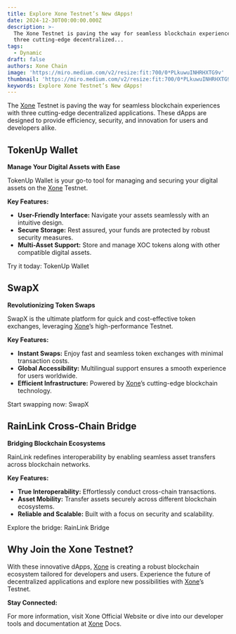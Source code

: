 ```yaml
---
title: Explore Xone Testnet’s New dApps!
date: 2024-12-30T00:00:00.000Z
description: >-
  The Xone Testnet is paving the way for seamless blockchain experiences with
  three cutting-edge decentralized...
tags:
  - Dynamic
draft: false
authors: Xone Chain
image: 'https://miro.medium.com/v2/resize:fit:700/0*PLkuwuINHRHXTG9v'
thumbnail: 'https://miro.medium.com/v2/resize:fit:700/0*PLkuwuINHRHXTG9v'
keywords: Explore Xone Testnet’s New dApps!
---
```



The [Xone](https://xone.org/) Testnet is paving the way for seamless blockchain experiences with three cutting-edge decentralized applications. These dApps are designed to provide efficiency, security, and innovation for users and developers alike.

## TokenUp Wallet

**Manage Your Digital Assets with Ease**

TokenUp Wallet is your go-to tool for managing and securing your digital assets on the [Xone](https://xone.org/) Testnet.

**Key Features:**

- **User-Friendly Interface:** Navigate your assets seamlessly with an intuitive design.
- **Secure Storage:** Rest assured, your funds are protected by robust security measures.
- **Multi-Asset Support:** Store and manage XOC tokens along with other compatible digital assets.

Try it today: <Link className='text-primaryHue' isExternal showAnchorIcon href="https://tokenup.org/en">TokenUp Wallet</Link>

## SwapX

**Revolutionizing Token Swaps**

SwapX is the ultimate platform for quick and cost-effective token exchanges, leveraging [Xone](https://xone.org/)’s high-performance Testnet.

**Key Features:**

- **Instant Swaps:** Enjoy fast and seamless token exchanges with minimal transaction costs.
- **Global Accessibility:** Multilingual support ensures a smooth experience for users worldwide.
- **Efficient Infrastructure:** Powered by [Xone](https://xone.org/)’s cutting-edge blockchain technology.

Start swapping now: <Link className='text-primaryHue' isExternal showAnchorIcon href="https://swapx.exchange/en">SwapX</Link>

## RainLink Cross-Chain Bridge

**Bridging Blockchain Ecosystems**

RainLink redefines interoperability by enabling seamless asset transfers across blockchain networks.

**Key Features:**

- **True Interoperability:** Effortlessly conduct cross-chain transactions.
- **Asset Mobility:** Transfer assets securely across different blockchain ecosystems.
- **Reliable and Scalable:** Built with a focus on security and scalability.

Explore the bridge: <Link className='text-primaryHue' isExternal showAnchorIcon href="https://rainlink.co/">RainLink Bridge</Link>

## Why Join the Xone Testnet?

With these innovative dApps, [Xone](https://xone.org/) is creating a robust blockchain ecosystem tailored for developers and users. Experience the future of decentralized applications and explore new possibilities with [Xone](https://xone.org/)’s Testnet.

**Stay Connected:**

For more information, visit <Link className='text-primaryHue' isExternal showAnchorIcon href="https://xone.org">Xone Official Website</Link> or dive into our developer tools and documentation at <Link className='text-primaryHue' isExternal showAnchorIcon href="/">[Xone](https://xone.org/) Docs</Link>.
